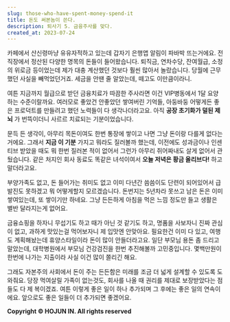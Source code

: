 ```yaml
---
slug: those-who-have-spent-money-spend-it
title: 돈도 써본놈이 쓴다.
description: 퇴사기 5. 금융주사를 맞다.
created_at: 2023-07-24
---
```


카페에서 산신령마냥 유유자적하고 있는데 갑자기 은행앱 알림이 파바박 뜨는거에요. 전 직장에서 정산된 다양한 명목의 돈들이 들어왔습니다.
퇴직금, 연차수당, 잔여월급, 소정의 위로금 등이었는데 제가 대충 계산했던 것보다 훨씬 많아서 놀랐습니다. 당월에 근무했던 사실을
빼먹었던거죠. 세금을 안땐 줄 알았는데, 떼고도 이만큼이라니.

여튼 지금까지 월급으로 받던 금융치료가 따끔한 주사라면 이건 VIP병동에서 1달 요양하는 수준이랄까요. 여러모로 좋았건 안좋았던 쌓여버린
기억들, 아둥바둥 어떻게든 좋은 프로덕트를 만들려고 했던 노력들이 다 생각나더라고요. 아직 **공장 초기화가 덜된 제 뇌** 가 번뜩이더니
사르르 치료되는 기분이었습니다.

문득 든 생각이, 아무리 목돈이여도 한번 통장에 쌓이고 나면 그냥 돈이랑 다를게 없다는거에요. 그래서 **지금 이 기분** 가지고 뭐라도
질러볼까 했는데, 이전에도 성과금이나 인센티브 받았을 때도 뭐 한번 질러본 적이 없어서 그런가 아무리 쥐어짜내도 살게 없어서 관뒀습니다.
같은 처지인 회사 동료도 똑같은 녀석이여서 **오늘 저녁은 황금 올리브다!** 하고 말더라고요.

부양가족도 없고, 돈 들어가는 취미도 없고 이미 다년간 씀씀이도 단련이 되어있어서 급발진도 못하겠고 뭐 어떻게할지 모르겠습니다. 돈번지는
5년차라 못쓰고 남은 돈은 이미 쌓여있는데, 또 쌓이기만 하네요. 그냥 든든하게 아침을 먹은 느낌 정도만 들고 생활은 별반 달라지는게
없어요.

금융쇼핑을 하자니 무섭기도 하고 때가 아닌 것 같기도 하고, 명품을 사보자니 진짜 관심이 없고, 과하게 맛있는걸 먹어보자니 제 입맛엔
안맞아요. 필요한건 이미 다 있고, 여행도 계획해놨는데 휴양스타일이라 돈이 많이 안들더라고요. 일단 부모님 용돈 좀 드리고 말았는데,
대학병원에서 부모님 건강검진을 한번 추진해볼까 고민중입니다. 몇백만원이 한번에 나가는 지출이라 사실 이건 많이 쫄리긴 해요.

그래도 자본주의 사회에서 돈이 주는 든든함은 미래를 조금 더 넓게 설계할 수 있도록 도와줘요. 당장 먹여살릴 가족이 없는것도, 회사를 나올
때 권리를 제대로 보장받았다는 점들도 다 제 복이겠죠. 여튼 이렇게 좋은 일이 하나 추가되며 그 후에는 좋은 일의 연속이에요. 앞으로도 좋은
일들이 더 추가되면 좋겠어요.

**Copyright © HOJUN IN. All rights reserved**

